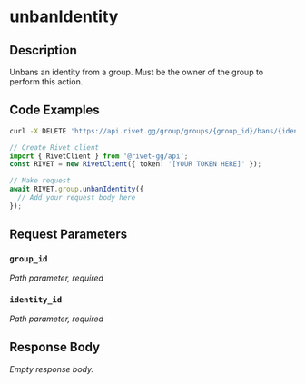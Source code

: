 

# unbanIdentity



## Description

Unbans an identity from a group. Must be the owner of the group to perform this action.


## Code Examples

<CodeGroup title='Request' tag='DELETE' label='https://api.rivet.gg/group/groups/{group_id}/bans/{identity_id}'>

```bash {{ "title": "cURL" }}
curl -X DELETE 'https://api.rivet.gg/group/groups/{group_id}/bans/{identity_id}'
```

```ts
// Create Rivet client
import { RivetClient } from '@rivet-gg/api';
const RIVET = new RivetClient({ token: '[YOUR TOKEN HERE]' });

// Make request
await RIVET.group.unbanIdentity({
  // Add your request body here
});
```

</CodeGroup>


## Request Parameters


### `group_id`

_Path parameter, required_





### `identity_id`

_Path parameter, required_





## Response Body

_Empty response body._
